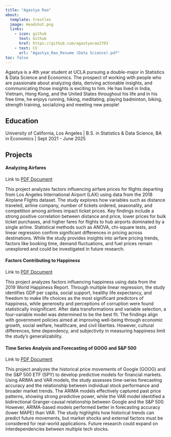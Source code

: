 ```yaml
---
title: "Agastya Rao"
about: 
  template: trestles 
  image: Headshot.png 
  links:
    - icon: github
      text: Github
      href: https://github.com/agastyarao2703
    - text: CV
      url: "Agastya_Rao_Resume (Data Science).pdf"
toc: false
---
```


Agastya is a 4th year student at UCLA pursuing a double-major in Statistics & Data Science and Economics. The prospect of working with people who are passionate about analyzing data, deriving actionable insights, and communicating those insights is exciting to him. He has lived in India, Vietnam, Hong Kong, and the United States throughout his life and in his free time, he enjoys running, hiking, meditating, playing badminton, biking, strength training, socializing and meeting new people!

## Education

University of California, Los Angeles | B.S. in Statistics & Data Science, BA in Economics | Sept 2021 - June 2025

## Projects 

#### Analyzing Airfares 

Link to [PDF Document](Final-Project-R-Markdown.pdf)

This project analyzes factors influencing airfare prices for flights departing from Los Angeles International Airport (LAX) using data from the 2018 Airplane Flights dataset. The study explores how variables such as distance traveled, airline company, number of tickets ordered, seasonality, and competition among airlines impact ticket prices. Key findings include a strong positive correlation between distance and price, lower prices for bulk ticket purchases, and higher fares for flights to hub airports dominated by a single airline. Statistical methods such as ANOVA, chi-square tests, and linear regression confirm significant differences in pricing across destinations. While the study provides insights into airfare pricing trends, factors like booking time, demand fluctuations, and fuel prices remain unexplored and could be investigated in future research.

#### Factors Contributing to Happiness 

Link to [PDF Document](Stats 101A Final Group Project.pdf)

This project analyzes factors influencing happiness using data from the 2019 World Happiness Report. Through multiple linear regression, the study identifies GDP per capita, social support, healthy life expectancy, and freedom to make life choices as the most significant predictors of happiness, while generosity and perceptions of corruption were found statistically insignificant. After data transformations and variable selection, a four-variable model was determined to be the best fit. The findings align with government policies aimed at improving well-being through economic growth, social welfare, healthcare, and civil liberties. However, cultural differences, time dependency, and subjectivity in measuring happiness limit the study’s generalizability.

#### Time Series Analysis and Forecasting of GOOG and S&P 500

Link to [PDF Document](Econ 144 Project 2.pdf)

This project analyzes the historical price movements of Google (GOOG) and the S&P 500 ETF (SPY) to develop predictive models for financial markets. Using ARIMA and VAR models, the study assesses time-series forecasting accuracy and the relationship between individual stock performance and broader market trends. The ARIMA models effectively captured past price patterns, showing strong predictive power, while the VAR model identified a bidirectional Granger-causal relationship between Google and the S&P 500. However, ARIMA-based models performed better in forecasting accuracy (lower MAPE) than VAR. The study highlights how historical trends can predict future movements, but market shocks and external factors must be considered for real-world applications. Future research could expand on interdependencies between multiple tech stocks.



